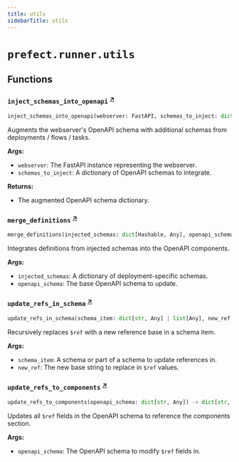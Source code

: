 ```yaml
---
title: utils
sidebarTitle: utils
---
```


# `prefect.runner.utils`

## Functions

### `inject_schemas_into_openapi` <sup><a href="https://github.com/PrefectHQ/prefect/blob/main/src/prefect/runner/utils.py#L12" target="_blank">↗</a></sup>

```python
inject_schemas_into_openapi(webserver: FastAPI, schemas_to_inject: dict[Hashable, Any]) -> dict[str, Any]
```


Augments the webserver's OpenAPI schema with additional schemas from deployments / flows / tasks.

**Args:**
- `webserver`: The FastAPI instance representing the webserver.
- `schemas_to_inject`: A dictionary of OpenAPI schemas to integrate.

**Returns:**
- The augmented OpenAPI schema dictionary.


### `merge_definitions` <sup><a href="https://github.com/PrefectHQ/prefect/blob/main/src/prefect/runner/utils.py#L33" target="_blank">↗</a></sup>

```python
merge_definitions(injected_schemas: dict[Hashable, Any], openapi_schema: dict[str, Any]) -> dict[str, Any]
```


Integrates definitions from injected schemas into the OpenAPI components.

**Args:**
- `injected_schemas`: A dictionary of deployment-specific schemas.
- `openapi_schema`: The base OpenAPI schema to update.


### `update_refs_in_schema` <sup><a href="https://github.com/PrefectHQ/prefect/blob/main/src/prefect/runner/utils.py#L56" target="_blank">↗</a></sup>

```python
update_refs_in_schema(schema_item: dict[str, Any] | list[Any], new_ref: str) -> None
```


Recursively replaces `$ref` with a new reference base in a schema item.

**Args:**
- `schema_item`: A schema or part of a schema to update references in.
- `new_ref`: The new base string to replace in `$ref` values.


### `update_refs_to_components` <sup><a href="https://github.com/PrefectHQ/prefect/blob/main/src/prefect/runner/utils.py#L76" target="_blank">↗</a></sup>

```python
update_refs_to_components(openapi_schema: dict[str, Any]) -> dict[str, Any]
```


Updates all `$ref` fields in the OpenAPI schema to reference the components section.

**Args:**
- `openapi_schema`: The OpenAPI schema to modify `$ref` fields in.


